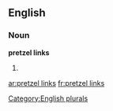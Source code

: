 
==English==

===Noun===
'''pretzel links'''

# {{plural of|[[pretzel link]]}}

[[Category:English plurals]]

[[ar:pretzel links]]
[[fr:pretzel links]]